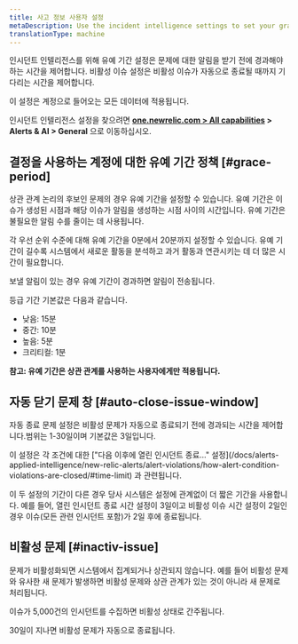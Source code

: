 ```yaml
---
title: 사고 정보 사용자 설정
metaDescription: Use the incident intelligence settings to set your grace period and inactive issue time policies.
translationType: machine
---
```


인시던트 인텔리전스를 위해 유예 기간 설정은 문제에 대한 알림을 받기 전에 경과해야 하는 시간을 제어합니다. 비활성 이슈 설정은 비활성 이슈가 자동으로 종료될 때까지 기다리는 시간을 제어합니다.

이 설정은 계정으로 들어오는 모든 데이터에 적용됩니다.

인시던트 인텔리전스 설정을 찾으려면 **[one.newrelic.com > All capabilities](https://one.newrelic.com/all-capabilities) > Alerts & AI > General** 으로 이동하십시오.

## 결정을 사용하는 계정에 대한 유예 기간 정책 [#grace-period]

상관 관계 논리의 후보인 문제의 경우 유예 기간을 설정할 수 있습니다. 유예 기간은 이슈가 생성된 시점과 해당 이슈가 알림을 생성하는 시점 사이의 시간입니다. 유예 기간은 불필요한 알림 수를 줄이는 데 사용됩니다.

각 우선 순위 수준에 대해 유예 기간을 0분에서 20분까지 설정할 수 있습니다. 유예 기간이 길수록 시스템에서 새로운 활동을 분석하고 과거 활동과 연관시키는 데 더 많은 시간이 필요합니다.

보낼 알림이 있는 경우 유예 기간이 경과하면 알림이 전송됩니다.

등급 기간 기본값은 다음과 같습니다.

* 낮음: 15분
* 중간: 10분
* 높음: 5분
* 크리티컬: 1분

**참고: 유예 기간은 상관 관계를 사용하는 사용자에게만 적용됩니다.**

## 자동 닫기 문제 창 [#auto-close-issue-window]

자동 종료 문제 설정은 비활성 문제가 자동으로 종료되기 전에 경과되는 시간을 제어합니다.범위는 1-30일이며 기본값은 3일입니다.

<Callout variant="tip">
  이 설정은 각 조건에 대한 ["다음 이후에 열린 인시던트 종료..." 설정](/docs/alerts-applied-intelligence/new-relic-alerts/alert-violations/how-alert-condition-violations-are-closed/#time-limit) 과 관련됩니다.

  이 두 설정의 기간이 다른 경우 당사 시스템은 설정에 관계없이 더 짧은 기간을 사용합니다. 예를 들어, 열린 인시던트 종료 시간 설정이 3일이고 비활성 이슈 시간 설정이 2일인 경우 이슈(모든 관련 인시던트 포함)가 2일 후에 종료됩니다.
</Callout>

## 비활성 문제 [#inactiv-issue]

문제가 비활성화되면 시스템에서 집계되거나 상관되지 않습니다. 예를 들어 비활성 문제와 유사한 새 문제가 발생하면 비활성 문제와 상관 관계가 있는 것이 아니라 새 문제로 처리됩니다.

이슈가 5,000건의 인시던트를 수집하면 비활성 상태로 간주됩니다.

30일이 지나면 비활성 문제가 자동으로 종료됩니다.